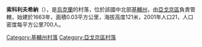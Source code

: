{{coord|50|16|52|N|31|42|45|E|scale:30000|display=title}}

'''索科利夫希納'''（{{lang-uk|Соколівщина}}），是[[烏克蘭|烏克蘭]]的村落，位於該國中北部[[基輔州|基輔州]]，由[[亞戈京區|亞戈京區]]負責管轄，始建於1663年，面積0.03平方公里，海拔高度121米，2001年人口21，人口密度每平方公里700人。

{{DEFAULTSORT:Соколівщина}}
[[Category:基輔州村落|Category:基輔州村落]]
[[Category:亞戈京區村落|Category:亞戈京區村落]]


{{Kiev-geo-stub}}